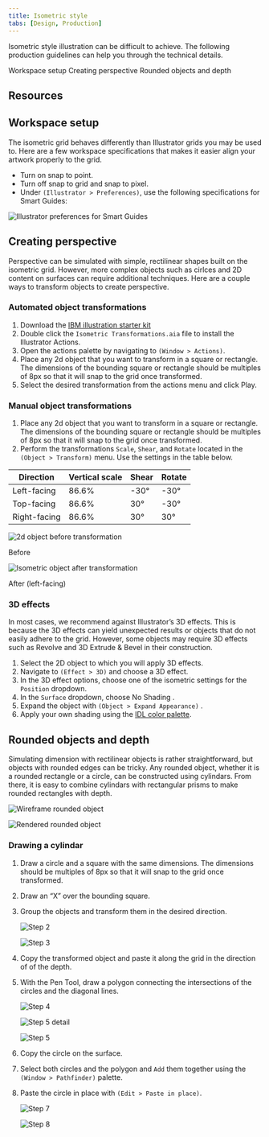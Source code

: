 ```yaml
---
title: Isometric style
tabs: [Design, Production]
---
```


<PageDescription>

Isometric style illustration can be difficult to achieve. The following production guidelines can help you through the technical details.

</PageDescription>

<AnchorLinks>
  <AnchorLink>Workspace setup</AnchorLink>
  <AnchorLink>Creating perspective</AnchorLink>
  <AnchorLink>Rounded objects and depth</AnchorLink>
</AnchorLinks>

## Resources

## Workspace setup

The isometric grid behaves differently than Illustrator grids you may be used to. Here are a few workspace specifications that makes it easier align your artwork properly to the grid.

- Turn on snap to point.
- Turn off snap to grid and snap to pixel.
- Under `(Illustrator > Preferences)`, use the following specifications for Smart Guides:

<Row>
<Column colMd={4} colLg={4}>

![Illustrator preferences for Smart Guides](/images/WorkspaceSetup.png)

</Column>
</Row>

## Creating perspective

Perspective can be simulated with simple, rectilinear shapes built on the isometric grid. However, more complex objects such as cirlces and 2D content on surfaces can require additional techniques. Here are a couple ways to transform objects to create perspective.

### Automated object transformations

1. Download the [IBM illustration starter kit]()
2. Double click the `Isometric Transformations.aia` file to install the Illustrator Actions.
3. Open the actions palette by navigating to `(Window > Actions)`.
4. Place any 2d object that you want to transform in a square or rectangle. The dimensions of the bounding square or rectangle should be multiples of 8px so that it will snap to the grid once transformed.
5. Select the desired transformation from the actions menu and click Play.

### Manual object transformations

1. Place any 2d object that you want to transform in a square or rectangle. The dimensions of the bounding square or rectangle should be multiples of 8px so that it will snap to the grid once transformed.
2. Perform the transformations `Scale`, `Shear`, and `Rotate` located in the
 `(Object > Transform)` menu. Use the settings in the table below.

| Direction    | Vertical scale | Shear | Rotate |
| ------------ | -------------- | ----- | ------ |
| Left-facing  | 86.6%          | -30°  | -30°   |
| Top-facing   | 86.6%          | 30°   | -30°   |
| Right-facing | 86.6%          | 30°   | 30°    |

<Row>
<Column colMd={4} colLg={4}>

![2d object before transformation](/images/Perspective1.svg)

<Caption>Before</Caption>

</Column>
<Column colMd={4} colLg={4}>

![Isometric object after transformation](/images/Perspective2.svg)

<Caption>After (left-facing)</Caption>

</Column>
</Row>

### 3D effects

In most cases, we recommend against Illustrator’s 3D effects. This is because the 3D effects can yield unexpected results or objects that do not easily adhere to the grid. However, some objects may require 3D effects such as Revolve and 3D Extrude & Bevel in their construction.

1. Select the 2D object to which you will apply 3D effects.
2. Navigate to `(Effect > 3D)` and choose a 3D effect.
3. In the 3D effect options, choose one of the isometric settings for the `Position` dropdown.
4. In the `Surface` dropdown, choose  No Shading .
5. Expand the object with `(Object > Expand Appearance)` .
6. Apply your own shading using the [IDL color palette](/color).

## Rounded objects and depth

Simulating dimension with rectilinear objects is rather straightforward, but objects with rounded edges can be tricky. Any rounded object, whether it is a rounded rectangle or a circle, can be constructed using cylindars. From there, it is easy to combine cylindars with rectangular prisms to make rounded rectangles with depth.

<Row>
<Column colMd={4} colLg={4}>

![Wireframe rounded object](/images/RoundedObjects1.svg)

</Column>
<Column colMd={4} colLg={4}>

![Rendered rounded object](/images/RoundedObjects2.svg)

</Column>
</Row>

### Drawing a cylindar

1. Draw a circle and a square with the same dimensions. The dimensions should be multiples of 8px so that it will snap to the grid once transformed.
2. Draw an “X” over the bounding square.
3. Group the objects and transform them in the desired direction.

   <Row>
   <Column colMd={4} colLg={4}>

   ![Step 2](/images/Step3_1.svg)

   </Column>
   <Column colMd={4} colLg={4}>

   ![Step 3](/images/Step3_2.svg)

   </Column>
   </Row>

4. Copy the transformed object and paste it along the grid in the direction of of the depth.
5. With the Pen Tool, draw a polygon connecting the intersections of the circles and the diagonal lines.

   <Row>
   <Column colMd={4} colLg={4}>

   ![Step 4](/images/Step5_1.svg)

   </Column>
   <Column colMd={4} colLg={4}>

   ![Step 5 detail](/images/Step5_2.svg)

   </Column>
   <Column colMd={4} colLg={4}>

   ![Step 5](/images/Step5_3.svg)

   </Column>
   </Row>

6. Copy the circle on the surface.
7. Select both circles and the polygon and `Add` them together using the `(Window > Pathfinder)` palette.
8. Paste the circle in place with `(Edit > Paste in place)`.

   <Row>
   <Column colMd={4} colLg={4}>

   ![Step 7](/images/Step8_1.svg)

   </Column>
   <Column colMd={4} colLg={4}>

   ![Step 8](/images/Step8_2.svg)

   </Column>
   </Row>
